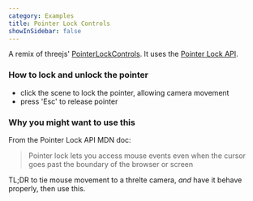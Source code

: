 ```yaml
---
category: Examples
title: Pointer Lock Controls
showInSidebar: false
---
```


A remix of threejs' [PointerLockControls](https://threejs.org/docs/#examples/en/controls/PointerLockControls). It uses the [Pointer Lock API](https://developer.mozilla.org/en-US/docs/Web/API/Pointer_Lock_API).

### How to lock and unlock the pointer

- click the scene to lock the pointer, allowing camera movement
- press 'Esc' to release pointer

<Example path="camera/pointer-lock-controls" />

### Why you might want to use this

From the Pointer Lock API MDN doc:

> Pointer lock lets you access mouse events even when the cursor goes past the boundary of the browser or screen

TL;DR
to tie mouse movement to a threlte camera, _and_ have it behave properly, then use this.
